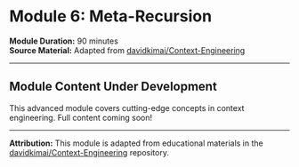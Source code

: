 
# Module 6: Meta-Recursion

<ProgressTracker moduleId="module-6" />

**Module Duration:** 90 minutes  
**Source Material:** Adapted from [davidkimai/Context-Engineering](https://github.com/davidkimai/Context-Engineering)

---

## Module Content Under Development

This advanced module covers cutting-edge concepts in context engineering. Full content coming soon!

---

**Attribution:** This module is adapted from educational materials in the [davidkimai/Context-Engineering](https://github.com/davidkimai/Context-Engineering) repository.
